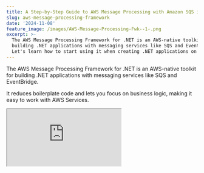 ```yaml
---
title: A Step-by-Step Guide to AWS Message Processing with Amazon SQS in .NET
slug: aws-message-processing-framework
date: '2024-11-08'
feature_image: /images/AWS-Message-Processing-Fwk--1-.png
excerpt: >-
  The AWS Message Processing Framework for .NET is an AWS-native toolkit for
  building .NET applications with messaging services like SQS and EventBridge. 
  Let's learn how to start using it when creating .NET applications on AWS.
---
```

The AWS Message Processing Framework for .NET is an AWS-native toolkit for building .NET applications with messaging services like SQS and EventBridge.

It reduces boilerplate code and lets you focus on business logic, making it easy to work with AWS Services.

<iframe src="https://www.youtube.com/embed/jCrk5M1dcU0?feature=oembed" />

This framework makes publishing and processing messages simpler and faster.

Let's explore how to get started using the AWS Message Processing Framework for .NET by using it to send and receive messages from Amazon SQS.

⚠️

__This framework is currently in pre-release, and some of its functionalities may change.__

Thanks to AWS for sponsoring this post in my [.NET on AWS Series](/blog/tag/aws/)

## Setting Up AWS Message Processing Framework in a .NET App

We will use a default ASP NET Core Web API application to send and receive messages to Amazon SQS with the AWS Message Processing Framework.

As with everything, we first need to add a NuGet package to use the framework -_AWS.Messaging_ [_🔗_](https://github.com/awslabs/aws-dotnet-messaging)

💡

__While there are powerful libraries like MassTransit, NServiceBus etc, for building Message Driven Applications, the AWS Message Processing Framework aims to provide a lighter abstraction over existing low-level APIs and takes a hard dependency on AWS Services.__

Once installed, we can send and receive messages using the library from SQS.

If you are completely new to Amazon SQS, read the article below to learn some of the key concepts and usage.

<PostCard 
  title="Amazon SQS For the .NET Developer: How to Easily Get Started"
  description="Learn how to get started with Amazon SQS and use it from a .NET Application. We will learn how to send and receive messages, important properties,and concepts that you need to know when using SQS."
  slug="amazon-sqs/"
  image="/images/queue.jpg"
/>

For a quick recap, below is how you send messages using the default .NET Client for Amazon SQS.

```csharp
public async Task Post(WeatherForecast data)
{
    var client = new AmazonSQSClient();
    var request = new SendMessageRequest()
    {
        MessageBody = JsonSerializer.Serialize(data),
        QueueUrl = "SQS QUEUE URL"
    };

    var result = await client.SendMessageAsync(request);
}
```

Sending message to Amazon SQS using .NET client library.

We need to create a `SendMesageRequest` object, set up the MessageBody, serialize the message contents into JSON format (or any other preferred string format), and set up Queue URL to publish the message.

That's a lot of boilerplate code to send the message.

The same is true when you need to handle the messages on the receiver side.

## Send Messages using AWS Message Processing Framework

The AWS Messaging NuGet package provides the `ISQSPublisher` interface to make it easier to send messages to SQS, removing all the boilerplate code seen above,

```csharp
app.MapPost("/weatherforecast", 
      (WeatherForecast forecast, ISQSPublisher publisher) =>
  {
      publisher.SendAsync(new WeatherForecastAddedEvent()
      {
          DateTime = forecast.Date,
          TemperatureC = forecast.TemperatureC,
          Summary = forecast.Summary,
      });
  }).WithName("PostWeatherForecast")
  .DisableAntiforgery()
  .WithOpenApi();
```

Send messages to SQS using the ISQSPublisher instance for the AWS.Messaging NuGet package.

You can use the `SendAsync` method on the `ISQSPublisher` and directly send the message object to it.

No more setting up the request, specifying the Queue, or serializing content.

It's just that simple!

### How to get an ISQSPublisher?

Ok, so how do I get an instance of ISQSPublisher?

Of course, we will use Dependency Injection to set it up when the application starts.

```csharp
builder.Services.AddAWSMessageBus((builder) =>
  {
      var weatherDataQueue = "<SQS QUEUE URL>";
      builder.AddSQSPublisher<WeatherForecastAddedEvent>(
          weatherDataQueue, nameof(WeatherForecastAddedEvent));
  });
```

Setting up Dependency Injection of ISQSPublisher from the AWS.Messaging library.

<iframe src="https://www.youtube.com/embed/YR6HkvNBpX4?feature=oembed" />

The `AddAWSMessageBus` extension method on the ServiceCollection type, allows us to register the `ISQSPublisher` instance.

You must specify the QueueURL and the message type that will be published to the Queue.

Run the application, and you can send messages to SQS.

## Receiving Messages using AWS Message Processing Framework

Now that we have messaging in our Amazon SQS Queue, let's see how we can process them.

The AWS.Messaging framework provides a `IMessageHandler<>` generic interface to create message handlers.

Below is an example message handler that handles `WeatherForecastAddedEvent` what we sent earlier.

```csharp
class WeatherForecastAddedEventHandler: IMessageHandler<WeatherForecastAddedEvent>
{
    public Task<MessageProcessStatus> HandleAsync(
        MessageEnvelope<WeatherForecastAddedEvent> messageEnvelope, 
        CancellationToken token = new CancellationToken())
    {
        if(messageEnvelope.Message.Summary.Contains("Exception"))
            throw new Exception(messageEnvelope.Message.Summary);
        
        Console.WriteLine($"Received WeatherForecastAddedEvent with " +
                          $"{messageEnvelope.Message.DateTime} " +
                          $"{messageEnvelope.Message.TemperatureC} ");
        return Task.FromResult(MessageProcessStatus.Success());
    }
}
```

The `HandleAsync` method provides the typed message (in this case, a message of type `WeatherForecastAddedEvent`), that you can process in the handler.

Again, there is no boilerplate code to retrieve messages from SQS and deserialize them inside our handler or anything.

We can entirely focus on our core business logic.

### Registering Message Handlers to Process Message

Message handlers must be wired up in the Service Collection on application startup.

We also need to set up the Message Poller that automatically polls for messages from Amazon SQS.

This is again done using the same `AddAWSMessageBus` extension method we used to set up the `ISQSPublisher`.

```csharp
builder.Services.AddAWSMessageBus((builder) =>
{
    var weatherDataQueue = "<YOUR QUEUE URL>";
    builder.AddMessageHandler<WeatherForecastAddedEventHandler, WeatherForecastAddedEvent>(
        nameof(WeatherForecastAddedEvent));
    builder.AddSQSPoller(weatherDataQueue);
});
```

Run the application, and the existing messages in your Amazon SQS will be automatically picked up and processed by our `WeatherForecastAddedEventHandler`.

### Exceptions in Processing Messages in the Handler

If an exception is thrown when processing messages, the message is put back into the SQS queue after the Visibility timeout.

By default, for AWS SQS, this is 30 seconds. However, you can adjust this at the queue or subscriber level.

```csharp
builder.AddSQSPoller(weatherDataQueue, options =>
{
    options.VisibilityTimeout = 5;
    options.VisibilityTimeoutExtensionThreshold = 2;
});
```

For transient errors, message processing can succeed in subsequent retries. You can also set up a [Dead Letter Queue](/blog/amazon-sqs/#dead-letter-queue) to hold messages that fail to be processed for code/business-level errors or exceptions.
